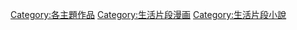 {{cat more|空氣系|生活片段}}

[[Category:各主題作品|Category:各主題作品]]
[[Category:生活片段漫画|Category:生活片段漫画]]
[[Category:生活片段小說|Category:生活片段小說]]
{{CatAutoTOC}}